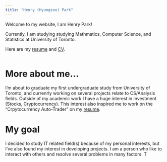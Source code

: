```yaml
---
title: "Henry (Hyungsoo) Park"
---
```


Welcome to my website, I am Henry Park!

Currently, I am studying studying Mathmatics, Computer Science, and Statistics at University of Toronto.

Here are my [resume](Henry (Hyungsoo) Park Resume.pdf) and [CV](Henry (Hyungsoo) Park Resume.pdf).

```r

```

# More about me...
I'm about to graduate my first undergraduate study from University of Toronto, and currenrly working on several projects relate to CS/Analysis fields. Outside of my academic work I have a huge interest in investment (Stocks, Cryptocurrency). This interest also inspired me to work on the "Crpytocurrency Auto-Trader" on my [resume](Henry (Hyungsoo) Park Resume.pdf).

# My goal
I decided to study IT related field(s) because of my personal interests, but I've also found my interest in developing projects. I am a person who like to interact with others and resolve several problems in many factors. T